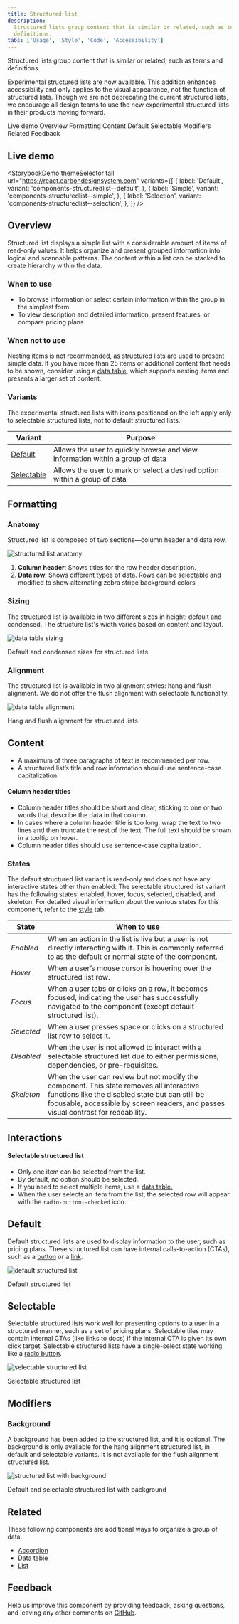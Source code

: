 ```yaml
---
title: Structured list
description:
  Structured lists group content that is similar or related, such as terms and
  definitions.
tabs: ['Usage', 'Style', 'Code', 'Accessibility']
---
```



<PageDescription>

Structured lists group content that is similar or related, such as terms and
definitions.

</PageDescription>

<InlineNotification>

Experimental structured lists are now available. This addition enhances
accessibility and only applies to the visual appearance, not the function of
structured lists. Though we are not deprecating the current structured lists, we
encourage all design teams to use the new experimental structured lists in their
products moving forward.

</InlineNotification>

<AnchorLinks>

<AnchorLink>Live demo</AnchorLink>
<AnchorLink>Overview</AnchorLink>
<AnchorLink>Formatting</AnchorLink>
<AnchorLink>Content</AnchorLink>
<AnchorLink>Default</AnchorLink>
<AnchorLink>Selectable</AnchorLink>
<AnchorLink>Modifiers</AnchorLink>
<AnchorLink>Related</AnchorLink>
<AnchorLink>Feedback</AnchorLink>

</AnchorLinks>

## Live demo

<StorybookDemo
  themeSelector
  tall
  url="https://react.carbondesignsystem.com"
  variants={[
    {
      label: 'Default',
      variant: 'components-structuredlist--default',
    },
    {
      label: 'Simple',
      variant: 'components-structuredlist--simple',
    },
    {
      label: 'Selection',
      variant: 'components-structuredlist--selection',
    },
  ]}
/>

<A11yStatus layout="cards" components="Structured list" />

## Overview

Structured list displays a simple list with a considerable amount of items of
read-only values. It helps organize and present grouped information into logical
and scannable patterns. The content within a list can be stacked to create
hierarchy within the data.

### When to use

- To browse information or select certain information within the group in the
  simplest form
- To view description and detailed information, present features, or compare
  pricing plans

### When not to use

Nesting items is not recommended, as structured lists are used to present simple
data. If you have more than 25 items or additional content that needs to be
shown, consider using a
[data table](https://www.carbondesignsystem.com/components/data-table/usage/),
which supports nesting items and presents a larger set of content.

### Variants

<InlineNotification>

The experimental structured lists with icons positioned on the left apply only
to selectable structured lists, not to default structured lists.

</InlineNotification>

| Variant                   | Purpose                                                                       |
| ------------------------- | ----------------------------------------------------------------------------- |
| [Default](#default)       | Allows the user to quickly browse and view information within a group of data |
| [Selectable](#selectable) | Allows the user to mark or select a desired option within a group of data     |

## Formatting

### Anatomy

Structured list is composed of two sections—column header and data row.

<Row>
<Column colLg={12}>

![structured list anatomy](images/structured-list-usage-1.png)

</Column>
</Row>

1. **Column header**: Shows titles for the row header description.
2. **Data row**: Shows different types of data. Rows can be selectable and
   modified to show alternating zebra stripe background colors

### Sizing

The structured list is available in two different sizes in height: default and
condensed. The structure list's width varies based on content and layout.

<Row>
<Column colLg={12}>

![data table sizing](images/structured-list-usage-2.png)

<Caption> Default and condensed sizes for structured lists </Caption>

</Column>
</Row>

### Alignment

The structured list is available in two alignment styles: hang and flush
alignment. We do not offer the flush alignment with selectable functionality.

<Row>
<Column colLg={12}>

![data table alignment](images/structured-list-usage-3.png)

<Caption> Hang and flush alignment for structured lists </Caption>

</Column>
</Row>

## Content

- A maximum of three paragraphs of text is recommended per row.
- A structured list’s title and row information should use sentence-case
  capitalization.

#### Column header titles

- Column header titles should be short and clear, sticking to one or two words
  that describe the data in that column.
- In cases where a column header title is too long, wrap the text to two lines
  and then truncate the rest of the text. The full text should be shown in a
  tooltip on hover.
- Column header titles should use sentence-case capitalization.

### States

The default structured list variant is read-only and does not have any
interactive states other than enabled. The selectable structured list variant
has the following states: enabled, hover, focus, selected, disabled, and
skeleton. For detailed visual information about the various states for this
component, refer to the [style](/components/structured-list/style) tab.

| State      | When to use                                                                                                                                                                                                                       |
| ---------- | --------------------------------------------------------------------------------------------------------------------------------------------------------------------------------------------------------------------------------- |
| _Enabled_  | When an action in the list is live but a user is not directly interacting with it. This is commonly referred to as the default or normal state of the component.                                                                  |
| _Hover_    | When a user’s mouse cursor is hovering over the structured list row.                                                                                                                                                              |
| _Focus_    | When a user tabs or clicks on a row, it becomes focused, indicating the user has successfully navigated to the component (except default structured list).                                                                        |
| _Selected_ | When a user presses space or clicks on a structured list row to select it.                                                                                                                                                        |
| _Disabled_ | When the user is not allowed to interact with a selectable structured list due to either permissions, dependencies, or pre-requisites.                                                                                            |
| _Skeleton_ | When the user can review but not modify the component. This state removes all interactive functions like the disabled state but can still be focusable, accessible by screen readers, and passes visual contrast for readability. |

## Interactions

#### Selectable structured list

- Only one item can be selected from the list.
- By default, no option should be selected.
- If you need to select multiple items, use a
  [data table.](/components/data-table/usage)
- When the user selects an item from the list, the selected row will appear with
  the `radio-button--checked` icon.

## Default

Default structured lists are used to display information to the user, such as
pricing plans. These structured list can have internal calls-to-action (CTAs),
such as a [button](/components/button/usage) or
a [link](/components/link/usage).

<Row>
<Column colLg={12}>

![default structured list](images/structured-list-usage-4.png)

<Caption> Default structured list </Caption>

</Column>
</Row>

## Selectable

Selectable structured lists work well for presenting options to a user in a
structured manner, such as a set of pricing plans. Selectable tiles may contain
internal CTAs (like links to docs) if the internal CTA is given its own click
target. Selectable structured lists have a single-select state working like
a [radio button](/components/radio-button/usage).

<Row>
<Column colLg={12}>

![selectable structured list](images/structured-list-usage-5.png)

<Caption> Selectable structured list </Caption>

</Column>
</Row>

## Modifiers

### Background

A background has been added to the structured list, and it is optional. The
background is only available for the hang alignment structured list, in default
and selectable variants. It is not available for the flush alignment structured
list.

<Row>
<Column colLg={12}>

![structured list with background](images/structured-list-usage-6.png)

<Caption> Default and selectable structured list with background </Caption>

</Column>
</Row>

## Related

These following components are additional ways to organize a group of data.

- [Accordion](https://www.carbondesignsystem.com/components/accordion/usage/)
- [Data table](https://www.carbondesignsystem.com/components/data-table/usage/)
- [List](https://www.carbondesignsystem.com/components/list/usage/)

## Feedback

Help us improve this component by providing feedback, asking questions, and
leaving any other comments on
[GitHub](https://github.com/carbon-design-system/carbon-website/issues/new?assignees=&labels=feedback&template=feedback.md).

